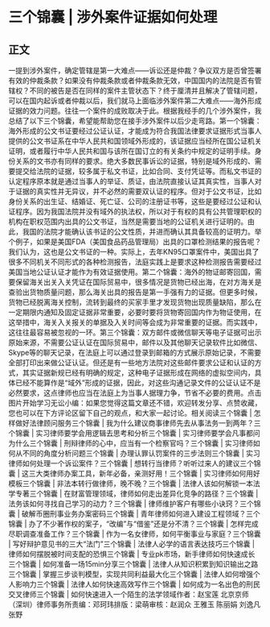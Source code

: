 # 三个锦囊 | 涉外案件证据如何处理
## 正文
一提到涉外案件，确定管辖是第一大难点——诉讼还是仲裁？争议双方是否曾签署有效的仲裁条款？如果没有仲裁条款或者仲裁条款无效，中国国内的法院是否有管辖权？不同的被告是否在同样的案件主管状态下？终于厘清并且解决了管辖问题，可以在国内起诉或者仲裁以后，我们就马上面临涉外案件第二大难点——海外形成证据的效力问题。往往一个案件的成败取决于此。根据我经手的几个涉外案件，我总结了以下三个锦囊，希望能帮助您在接手涉外案件以后少走弯路。第一个锦囊：海外形成的公文书证要经过公证认证，才能成为符合我国法律要求证据形式当事人提供的公文书证系在中华人民共和国领域外形成的，该证据应当经所在国公证机关证明，或者履行中华人民共和国与该所在国订立的有关条约中规定的证明手续。身份关系的文书亦有同样的要求。绝大多数民事诉讼的证据，特别是域外形成的、需要提交给法院的证据，较多属于私文书证，比如合同、支付凭证等。而私文书证的认定程序原本就是通过当事人的举证、质证，由法院直接认证其真实性，当事人对于证据的真实性并无异议，并不必然的需要双认证的程序。但对于公文书证，比如身份关系的出生证、结婚证、死亡证、公司的注册证书等，这些是要经过公证和认证程序。因为我国法院并没有域外的执法权，所以对于有权的具有公共管理职权的机构在职权范围内出具的公文书证，当然是需要当地的公证机关进行证明的。由此，我国的法院才能确认该书证的公文性质，并进而确认其具备较高的证明力。举个例子，如果是美国FDA（美国食品药品管理局）出具的口罩检测结果的报告呢？我们认为，这也是公文书证的一种。实际上，去年KN95口罩案件中，美国出具了很多不同机关不同形式的各种检测报告，法庭实践上是要求这种检测报告需要经过美国当地公证认证才能作为有效证据使用。第二个锦囊：海外的物证邮寄回国，需要保留海关出关入关凭证在国际贸易中，很多情况是货物已经出海，在对方海关是查验出货物质量问题，那么海关出具的报告是第一手强有力的证据。但更多时候，货物已经脱离海关控制，流转到最终的买家手里才发现货物出现质量缺陷，那么在一定期限内通知及固定证据非常重要，必要时要将货物寄回国内作为物证使用，在这举措中，海关入关报关的单据及入关时间等会成为非常重要的证据。而实践中，这往往最容易被忽视的一环。第三个锦囊：双方邮件或微信聊天等电子证据可出示原始来源，不需要公证认证在国际贸易中，邮件以及其他聊天记录软件比如微信、Skype等的聊天记录，在法庭上可以通过登录到邮箱的方式展示原始记录，不需要全部打印出来做公证认证。但还是有一些地方法院对这些邮件要求公证和认证的方式，其实证据新规已经有明确的规定，这种电子证据形成在网络的虚拟空间内，具体已经不能算作是“域外”形成的证据，因此，对这些沟通记录文件的公证认证不是必然要求，这点律师也应当在法庭上为当事人据理力争，节省不必要的费用。点击图片开始学习无讼小编：如果您觉得这篇文章还不错，欢迎转发分享、点赞收藏，您也可以在下方评论区留下自己的观点，和大家一起讨论。相关阅读三个锦囊 | 怎样做好法律顾问服务三个锦囊 | 我为什么建议商事律师先去从事法务一到两年？三个锦囊 | 实习律师要学会用逻辑去思考和分析三个锦囊 | 实习律师要学会凡事都问为什么三个锦囊 | 刑辩律师的心中，应当有一个检察官吗？三个锦囊 | 实习律师如何从不同的角度分析问题三个锦囊 | 办理认罪认罚案件的三步法则三个锦囊 | 实习律师如何处理一个诉讼案件？三个锦囊 | 想转行当律师？听听过来人的建议三个锦囊 | 这三大类律师办案工具，新年必备，亲测好用！三个锦囊 | 实习律师如何用好模板三个锦囊 | 非法本转行做律师，晚不晚？三个锦囊 | 法律人该如何解锁一本法学专著三个锦囊 | 在财富管理领域，律师如何走出差异化竞争的路径？三个锦囊 | 法务该如何寻找自己学习的动力？三个锦囊 | 律师维护客户有哪些小诀窍？三个锦囊 | 破解币圈刑事业务办案密码三个锦囊 | 青年律师如何进入建设工程领域？三个锦囊 | 办了不少著作权的案子，“改编”与“借鉴”还是分不清？三个锦囊 | 怎样完成尽职调查准备工作？三个锦囊 | 作为一名女律师，如何平衡事业与家庭？三个锦囊 | 写好辩护意见书的三大“法门”三个锦囊 | 法律人必学的语言表达技巧三个锦囊 | 律师如何摆脱被时间支配的恐惧三个锦囊 | 专业pk市场，新手律师如何快速成长三个锦囊 | 如何准备一场15min分享三个锦囊 | 法律人从知识积累到知识输出之路三个锦囊 | 掌握三步谈判模型，实现共同利益最大化三个锦囊 | 法律人如何增强个人影响力三个锦囊 | 法律人如何快速高效写作三个锦囊 | 如何成为一名出色的刑民交叉律师三个锦囊 | 如何快速进入一个陌生的法学领域作者：赵宝莲 北京京师（深圳）律师事务所责编：邓珂玮排版：梁萌审核：赵润众 王雅玉 陈丽娟 刘逸凡 张野